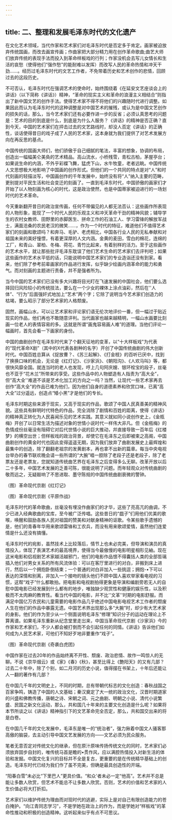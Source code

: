 ```yaml
---
---
---
```

title: 二、整理和发展毛泽东时代的文化遗产
---



在文化艺术领域，当代作家和艺术家们对毛泽东时代是否定多于肯定。画家被迫放弃传统国画，而改去画宣传画；作曲家把大部分精力用在创作革命歌曲;曲艺大师们放弃传统的表现手法而投入到革命样板戏的行列；作家没机会去写儿女情长和生活的哀愁（使得他们“强作愁"的能耐难以发挥）而改写人民的革命热情和冲天干劲……。经历过毛泽东时代的文艺工作者，不免带着历史和艺术创作的悲情，回顾过去的这段历史。

不可否认，毛泽东时代在强调艺术的使命时，始终围绕着《在延安文艺座谈会上的讲话》（以下简称《讲话》）精神，“革命的现实主义和革命的浪漫主义相结合”则指出了新中国文艺的创作手法。使得艺术家不得不将他们的兴趣随时代进行调整。如果因此而认为毛泽东时代的这种调整是对中国艺术的摧残，或认为是中国文艺创作的损失的话，那么，当今艺术家们还有必要作进一步的反省；必须认真思考的问题是：艺术的目的到底是什么，到底是为什么人服务？《讲话》的精神是否正确？直到今天，中国的艺术家们在抨击过去的文艺路线时，却没人否定《讲话》的正确性，谈话使得昔日的戏子成了人民的艺术家，这本身就为我们提供了对艺术发展方向在再反思的基点。

中国传统的国画大师们，他们骄傲于自己细腻的笔法，丰富的想象，协调的布局，创造出一幅幅美仑美奂的艺术精品。高山流水，小桥残雪，青松古柏，茅屋亭台；如果说生命的内涵，不外乎彩蝶飞舞，猛虎下山，水牛牧童，老者远眺。中国传统人文思想极大地影响了中国画的创作形式。但他们的一个共同的特点是对“人”和时代刻画的轻描淡写，中国画创作的千年发展中，始终没有将“人”纳入主要的范畴，更别提对平民生活和社会变迁的刻画了。一直到毛泽东时代，中国骄傲的画家们才开始了以人物刻画为核心的时代，这是政治使然，也是中国蒂家被迫进行的一场划时代的艺术革命。

今天重新翻开昔日的政治宣传画，任何不带偏见的人都无法否认：这些画作所表现的人物形象，能现了一个时代人民的乐观主义和冲天革命干劲的精神风貌；辅导学生的农村女教师、田野里的赤脚医生、拼命工作的石油工人、学习雷锋的解放军战士，满面沧桑的农民老汉的微笑……，作为一个时代的特征，难道他们不值得艺术家们的刻画和歌颂吗？和奔马、毛驴、老虎相比，中国各行业人民的无私奉献和对祖国未来的美好憧憬，有着更深厚的人文内涵。金黄的麦田，雪白的棉花，连绵的工厂，和青山、翠柏、冬梅、荷花、青竹比起来，有着别样的活力。至于这些画作的艺术水平，就让那些批评毛泽东耽误了他们艺术生命的艺术家们去评判吧；如果这些画作的艺术水平低的话，只能说明中国艺术家们的专业造诣还没有到家。看来，他们除了参考前辈画家的作品进行发挥，似乎缺少绘画内涵革命的能力和勇气。而对刻画的主题进行责备，幷不是强者所为。

当今中国的艺术家们已没有多大兴趣将目光盯在飞速发展的中国社会，他们要么选择回归风险较小的传统技法，要么在一个少女的裸体上涂点油彩，然后在''人体”、“行为”后面强奸式地加上“艺术”两个字；它除了说明当今艺术家们创造力的枯竭，要么昭示了部分艺术家的人格颓废。

固然，画幅山水，可以让艺术家和评论家们语无伦次地评价一番，但一幅过于贴近现实的作品，他们再也不敢随意评判。当代画家也越来越精明，一幅山水画要比刻画一位老人的表情容易的多。这就是所谓“画鬼容易画人难”的道理。当他们评论一幅画时，首先会看一下画家的身份。

中国的曲剧创作在毛泽东时代来了个翻天征地的变革，以“十大样板戏"为代表的“现代革命X剧”（其中的X代表各剧种的名字）开创了中国传统曲剧的伟大创新时代。中国百姓总算从《捉放曹？、《苏三起解》、《打金枝》的百听已厌中，找到了换换口味的机会，无论是《红灯记》、《沙家浜》、《朝阳沟》、《人欢马叫》等，都很快风靡全国。就连当时的老人也发现，哼上几句阿庆嫂、银环栓宝的段子，丝毫也不亚于“花木兰”所带来的享受。这些作品中的人物塑造有人指责为“高大全”，但“高大全''难道不该是艺术化加工的方向之一吗？当然，让现代一些艺术家再去创作“高大全"的作品已难为他们，因为他们自身的道德素养和欣赏口味，已离“高大全”过分遥远，创造点“矮小黑”才是他们的专长。

毛泽东时期这些来源于现实，又高于现实的作品，歌颂了中国人民真善美的精神风貌。这些具有鲜明时代特色的作品，完全消除了剧情和百姓的距离，使得《讲话》的精神真正转化为人民喜闻乐见的艺术实践。其意义就如同小说创作史上，《金瓶梅》开创了以日常生活为描述对象的世情小说时代一样伟大非凡。但《金瓶梅》的色情成份丝毫没有阻碍它对后代世情小说的巨大推动，幷直接导致一百年后《红楼梦》的横空出世；但样板戏的政治背景，却使它在毛泽东之后即被束之高阁，中国曲剧创作的黄金时代也因此变得遥遥无期，因为我们放弃了曲剧发展史上最辉煌和最集中的创造，除了翻翻老祖宗的发黄剧本，再也拿不出新的篇章。每当中央电视台举办的春节联欢晚会请一些所谓的“大腕”唱一腔除了老段子还是老段子，除了老票友还是老票友，您就知道传统曲艺界在毛泽东之后变得多么无聊。改革开放以后二十多年，中国艺术发展的乏善可陈，很能说明了问题。而年轻观众对传统曲剧的敬而远之，无疑敲响了不思进取、墨守陈规的中国传统曲剧衰微的警钟。

（图）革命现代京剧《红灯记》

（图）革命现代京剧《平原作战》

毛泽东时代的革命歌曲，丝毫没有埋没作曲家们的才华，这些了亮高亢的曲调，不少已进入经典歌曲的宝库，至今被广泛传唱。这些昔日的“戯子”们用他们优美的歌喉，唤醒和鼓励各族人民对祖国的赞美和对献身精神的讴歌。令某些歌手遗憾的是，他们的青春年华用来歌颂雷锋和工农兵，而没有用来歌颂爱情，虽然他们连爱情是什么还没有搞懂。

毛泽东时代的宛影，虽然技术上比较落后，情节上也未必完美，但导演和演员的真情投入，体现了表演艺术的最高境界，使得当今最傲慢的电影明星相形见紬。现在这米电影和侣视剧艺术家越活越邪门，他们的电影作品恨不得囊括人类的全部哲璃插入他们对男女关系的所有风流体验：可以在客厅里进行的对白，非搬到床上进行，然后以一个拥抱卧倒结束；一个普通的对白非加入一些挑逗；拥抱-•下可以表达的深情和别离，非加入一个接吻的镜头他们不顾中国人喜欢举家看电视的习惯，这帮“戏子”什么都敢拍。把电影和电视剧拍得更象是导演和编剧旁若无人的自慰中国电影已经发展到什么都有的地步，唯独缺少观赏性和健康的娱乐性，以及积极而不太肉麻的教育性。看当代中国的电影，幷不比''文革''时期的电影舒服。而满足中国亿万农民和儿童需要的电影作品几乎绝述中国电影电视艺术工作者的颓废人生在他们的作品中暴露无遗。中国艺术界出现那么多“大腕”时，却少有大艺术家的身影。他们的作为至少从一个侧面说明毛泽东“修理”知识分子的运动在理论上不算离谱。如果毛泽东重新从纪念堂里走岀来，中国当革命现代京剧《沙家浜》今的作家和艺术家们，不少人都会被打倒而不会引起任何的同情。《讲话》告诉他们如何成为人民艺术家，可他们不知好歹地非要重作“戏子”。

（图）革命现代京剧《奇袭白虎团》

中国作家在过去20年的作品始终离不开性、颓废、政治悲情、故作一鸣惊人的无聊。不说《京华烟云》或《家》《春》《秋》，甚至比得上《艶阳天》的又有几部？过去二十年中，除了个别，如二月河的历史小说，值得摆在书架上，十年后还能让人一翻的著作有几部？

在中国几千年的文明史上，不同的时期，总有带朝代标志的文化创造：春秋战国之百家争鸣，铸造了中国的人文基础；秦汉奠定了大一统的政治文化，汉晋时期道家的兴盛和佛教传播，唐朝之诗、宋朝之词、元之曲剧、明朝之小说、清代小说繁盛、民国之新文化运动，那么，共和国几十年来的主要文化创造是什么呢？如果将本节所谈之以《讲话》精神指引下的文艺革命完全否定，那么，共和国交出来的将是白卷。

在中国几千年的文化发展中，毛泽东是唯一的“统治者”，强力揪着中国文人骚客那高傲的脑袋，去主动引导中国文艺发展的方向——文艺必须为民众服务。

笔者无意否定对传统文化的继承，但在原汁原味传扬传统文化的同时，艺术家们必须放弃固步自封的，唯传统马首是瞻的•贯作风，应以满腔热情投入对新生活的体验和发掘。中国文化复兴的目标幷不全是复古，更重要的是在传统精华基础上的创造。毛泽东时代已经为我们作了虽不完美，但确是最具创造性的开端。

“阳春白雪”未必比“下里巴人”更具价值。“和众'者未必一定“他高”。艺术幷不总是能让多数人欣赏，但艺术不能总不让多数人欣赏。否则，艺术的价值和艺术家的人生价值必将大打折扣。

艺术家们以维护传统为理由而对现时代的逃避，实际上是对自己有限创造能力的苍白掩护。“向江青同志学习"，不是学她在政治上的作为，而是学她对“样板戏"的革命性推动和积极的创造精神。这听起来似乎有点不可思议。